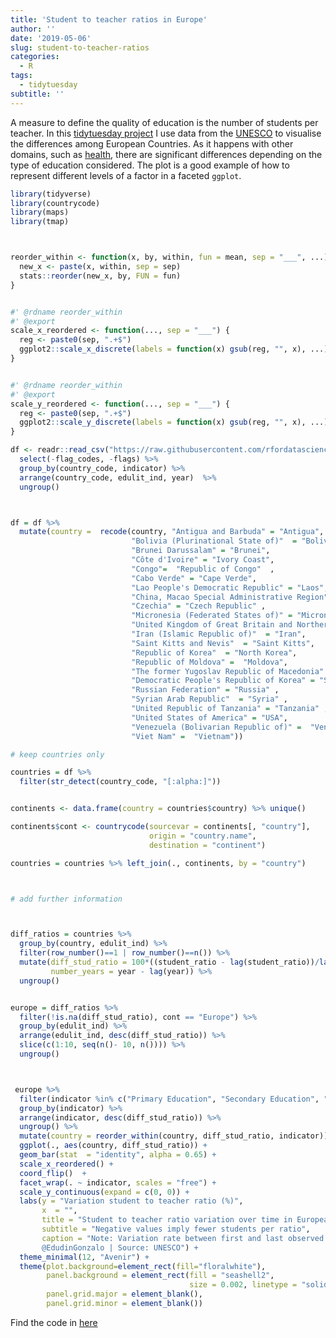 ```yaml
---
title: 'Student to teacher ratios in Europe'
author: ''
date: '2019-05-06'
slug: student-to-teacher-ratios
categories:
  - R
tags:
  - tidytuesday
subtitle: ''
---
```


A measure to define the quality of education is the number of students per teacher. In this [tidytuesday project](https://github.com/rfordatascience/tidytuesday/tree/master/data/2019/2019-05-07) I use data from the [UNESCO](https://en.wikipedia.org/wiki/UNESCO) to visualise the differences among European Countries. As it happens with other domains, such as [health](https://ec.europa.eu/jrc/en/health-knowledge-gateway/societal-impacts/inequalities), there are significant differences depending on the type of education considered. The plot is a good example of how to represent different levels of a factor in a faceted `ggplot`.


```r


library(tidyverse)
library(countrycode)
library(maps)
library(tmap)



reorder_within <- function(x, by, within, fun = mean, sep = "___", ...) {
  new_x <- paste(x, within, sep = sep)
  stats::reorder(new_x, by, FUN = fun)
}


#' @rdname reorder_within
#' @export
scale_x_reordered <- function(..., sep = "___") {
  reg <- paste0(sep, ".+$")
  ggplot2::scale_x_discrete(labels = function(x) gsub(reg, "", x), ...)
}


#' @rdname reorder_within
#' @export
scale_y_reordered <- function(..., sep = "___") {
  reg <- paste0(sep, ".+$")
  ggplot2::scale_y_discrete(labels = function(x) gsub(reg, "", x), ...)
}

df <- readr::read_csv("https://raw.githubusercontent.com/rfordatascience/tidytuesday/master/data/2019/2019-05-07/student_teacher_ratio.csv") %>%
  select(-flag_codes, -flags) %>% 
  group_by(country_code, indicator) %>%
  arrange(country_code, edulit_ind, year)  %>%
  ungroup()



df = df %>%
  mutate(country =  recode(country, "Antigua and Barbuda" = "Antigua",                                 
                           "Bolivia (Plurinational State of)"  = "Bolivia",
                           "Brunei Darussalam" = "Brunei",                                   
                           "Côte d'Ivoire" = "Ivory Coast",                                       
                           "Congo"=  "Republic of Congo"  ,                                               
                           "Cabo Verde" = "Cape Verde",
                           "Lao People's Democratic Republic" = "Laos", 
                           "China, Macao Special Administrative Region"  = "Macao", 
                           "Czechia" = "Czech Republic" ,                                            
                           "Micronesia (Federated States of)" = "Micronesia",                   
                           "United Kingdom of Great Britain and Northern Ireland" = "UK" ,
                           "Iran (Islamic Republic of)"  = "Iran",                          
                           "Saint Kitts and Nevis"  = "Saint Kitts",                              
                           "Republic of Korea"  = "North Korea",                                  
                           "Republic of Moldova" =  "Moldova", 
                           "The former Yugoslav Republic of Macedonia" =  "Macedonia" ,          
                           "Democratic People's Republic of Korea" = "South Korea",               
                           "Russian Federation" = "Russia" ,                                 
                           "Syrian Arab Republic"  = "Syria" ,                              
                           "United Republic of Tanzania" = "Tanzania" ,                         
                           "United States of America" = "USA",                           
                           "Venezuela (Bolivarian Republic of)" =  "Venezuela" ,                  
                           "Viet Nam" =  "Vietnam"))

# keep countries only 

countries = df %>%
  filter(str_detect(country_code, "[:alpha:]"))


continents <- data.frame(country = countries$country) %>% unique()

continents$cont <- countrycode(sourcevar = continents[, "country"],
                               origin = "country.name",
                               destination = "continent")

countries = countries %>% left_join(., continents, by = "country")



# add further information



diff_ratios = countries %>%
  group_by(country, edulit_ind) %>%
  filter(row_number()==1 | row_number()==n()) %>%
  mutate(diff_stud_ratio = 100*((student_ratio - lag(student_ratio))/lag(student_ratio)), 
         number_years = year - lag(year)) %>%
  ungroup()


europe = diff_ratios %>%
  filter(!is.na(diff_stud_ratio), cont == "Europe") %>%
  group_by(edulit_ind) %>%
  arrange(edulit_ind, desc(diff_stud_ratio)) %>%
  slice(c(1:10, seq(n()- 10, n()))) %>%
  ungroup()



 europe %>%
  filter(indicator %in% c("Primary Education", "Secondary Education", "Tertiary Education")) %>%
  group_by(indicator) %>%
  arrange(indicator, desc(diff_stud_ratio)) %>%
  ungroup() %>%
  mutate(country = reorder_within(country, diff_stud_ratio, indicator)) %>%
  ggplot(., aes(country, diff_stud_ratio)) + 
  geom_bar(stat  = "identity", alpha = 0.65) +
  scale_x_reordered() +
  coord_flip()  +
  facet_wrap(. ~ indicator, scales = "free") +
  scale_y_continuous(expand = c(0, 0)) +
  labs(y = "Variation student to teacher ratio (%)", 
       x  = "", 
       title = "Student to teacher ratio variation over time in European countries", 
       subtitle = "Negative values imply fewer students per ratio", 
       caption = "Note: Variation rate between first and last observed year for each country \n
       @EdudinGonzalo | Source: UNESCO") + 
  theme_minimal(12, "Avenir") +
  theme(plot.background=element_rect(fill="floralwhite"),
        panel.background = element_rect(fill = "seashell2",
                                        size = 0.002, linetype = "solid"),
        panel.grid.major = element_blank(),
        panel.grid.minor = element_blank()) 

```

Find the code in [here](https://github.com/edugonzaloalmorox/tidy-tuesdays/blob/master/week_06_05_2019/week_06_05_2019.R)